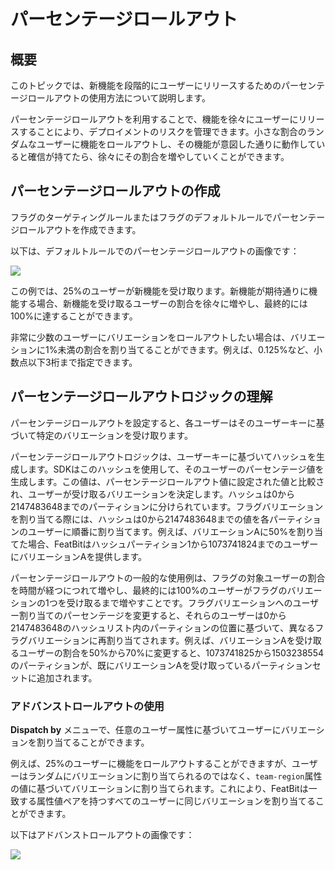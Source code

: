 
# パーセンテージロールアウト

## 概要 <a href="#overview" id="overview"></a>

このトピックでは、新機能を段階的にユーザーにリリースするためのパーセンテージロールアウトの使用方法について説明します。

パーセンテージロールアウトを利用することで、機能を徐々にユーザーにリリースすることにより、デプロイメントのリスクを管理できます。小さな割合のランダムなユーザーに機能をロールアウトし、その機能が意図した通りに動作していると確信が持てたら、徐々にその割合を増やしていくことができます。

## パーセンテージロールアウトの作成 <a href="#creating-percentage-rollouts" id="creating-percentage-rollouts"></a>

フラグのターゲティングルールまたはフラグのデフォルトルールでパーセンテージロールアウトを作成できます。

以下は、デフォルトルールでのパーセンテージロールアウトの画像です：

![](../../feature-flags/assets/targeting-users-with-flags/percentage-rollouts/001.png)

この例では、25%のユーザーが新機能を受け取ります。新機能が期待通りに機能する場合、新機能を受け取るユーザーの割合を徐々に増やし、最終的には100%に達することができます。

非常に少数のユーザーにバリエーションをロールアウトしたい場合は、バリエーションに1%未満の割合を割り当てることができます。例えば、0.125%など、小数点以下3桁まで指定できます。

## パーセンテージロールアウトロジックの理解 <a href="#understanding-percentage-rollout-logic" id="understanding-percentage-rollout-logic"></a>

パーセンテージロールアウトを設定すると、各ユーザーはそのユーザーキーに基づいて特定のバリエーションを受け取ります。

パーセンテージロールアウトロジックは、ユーザーキーに基づいてハッシュを生成します。SDKはこのハッシュを使用して、そのユーザーのパーセンテージ値を生成します。この値は、パーセンテージロールアウト値に設定された値と比較され、ユーザーが受け取るバリエーションを決定します。ハッシュは0から2147483648までのパーティションに分けられています。フラグバリエーションを割り当てる際には、ハッシュは0から2147483648までの値を各パーティションのユーザーに順番に割り当てます。例えば、バリエーションAに50%を割り当てた場合、FeatBitはハッシュパーティション1から1073741824までのユーザーにバリエーションAを提供します。

パーセンテージロールアウトの一般的な使用例は、フラグの対象ユーザーの割合を時間が経つにつれて増やし、最終的には100%のユーザーがフラグのバリエーションの1つを受け取るまで増やすことです。フラグバリエーションへのユーザー割り当てのパーセンテージを変更すると、それらのユーザーは0から2147483648のハッシュリスト内のパーティションの位置に基づいて、異なるフラグバリエーションに再割り当てされます。例えば、バリエーションAを受け取るユーザーの割合を50%から70%に変更すると、1073741825から1503238554のパーティションが、既にバリエーションAを受け取っているパーティションセットに追加されます。

### アドバンストロールアウトの使用 <a href="#using-advanced-rollouts" id="using-advanced-rollouts"></a>

**Dispatch by** メニューで、任意のユーザー属性に基づいてユーザーにバリエーションを割り当てることができます。

例えば、25%のユーザーに機能をロールアウトすることができますが、ユーザーはランダムにバリエーションに割り当てられるのではなく、`team-region`属性の値に基づいてバリエーションに割り当てられます。これにより、FeatBitは一致する属性値ペアを持つすべてのユーザーに同じバリエーションを割り当てることができます。

以下はアドバンストロールアウトの画像です：

![](../../feature-flags/assets/targeting-users-with-flags/percentage-rollouts/002.webp)
